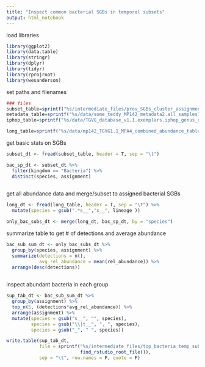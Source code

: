 ```yaml
---
title: "Inspect common bacterial SGBs in temporal subsets"
output: html_notebook
---
```


load libraries
```r
library(ggplot2)
library(data.table)
library(stringr)
library(dplyr)
library(tidyr)
library(rprojroot)
library(wesanderson)
```

set paths and filenames

```r
### files
subset_table=sprintf("%s/intermediate_files/prev_SGBs_cluster_assignments_long_abundance.tsv", find_rstudio_root_file())
metadata_table=sprintf("%s/data/some_teddy_MP142_metadata2.all_samples1.delivery.csv", find_rstudio_root_file())
iphop_table=sprintf("%s/data/TGVG_database_v1.1.exemplars.iphop_genus_outputs1.filt.csv", find_rstudio_root_file())

long_table=sprintf("%s/data/mp142_TGVG1.1_MPA4_combined_abundance_table_longform1.tsv", find_rstudio_root_file())

```

get basic stats on SGBs
```r
subset_dt <- fread(subset_table, header = T, sep = "\t")

bac_sp_dt <- subset_dt %>%
  filter(kingdom == "Bacteria") %>%
  distinct(species, assignment)
  

```

get all abundance data and merge/subset to assigned bacterial SGBs

```r
long_dt <- fread(long_table, header = T, sep = "\t") %>%
  mutate(species = gsub(".*s__","s__", lineage ))

only_bac_subs_dt <- merge(long_dt, bac_sp_dt, by = "species")
```


summarize table to get # of detections and average abundance
```r
bac_sub_sum_dt <- only_bac_subs_dt %>% 
  group_by(species, assignment) %>%
  summarize(detections = n(),
            avg_rel_abundance = mean(rel_abundance)) %>%
  arrange(desc(detections))
  
```
inspect abundant bacteria in each group
```r
sup_tab_dt <- bac_sub_sum_dt %>% 
  group_by(assignment) %>%
  top_n(5, (detections*avg_rel_abundance)) %>%
  arrange(assignment) %>%
  mutate(species = gsub("s__", "", species),
         species = gsub("\\|t__", ", ", species),
         species = gsub("_", " ", species))
```


```r
write.table(sup_tab_dt,
            file = sprintf("%s/intermediate_files/top_bacteria_temp_subsets1.tsv", 
                           find_rstudio_root_file()),
            sep = "\t", row.names = F, quote = F)
```



